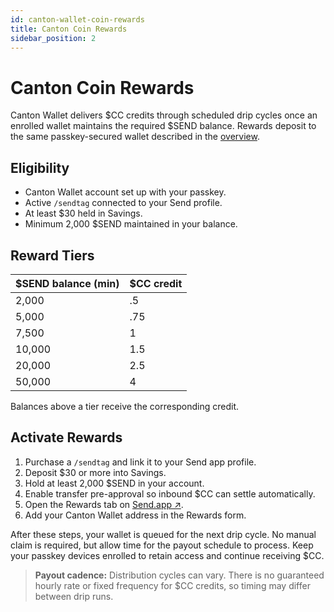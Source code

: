 ```yaml
---
id: canton-wallet-coin-rewards
title: Canton Coin Rewards
sidebar_position: 2
---
```


# Canton Coin Rewards

Canton Wallet delivers $CC credits through scheduled drip cycles once an enrolled wallet maintains the required $SEND balance. Rewards deposit to the same passkey-secured wallet described in the [overview](./overview).

## Eligibility

- Canton Wallet account set up with your passkey.
- Active `/sendtag` connected to your Send profile.
- At least $30 held in Savings.
- Minimum 2,000 $SEND maintained in your balance.

## Reward Tiers

| $SEND balance (min) | $CC credit |
| ------------------- | ---------- |
| 2,000               | .5         |
| 5,000               | .75        |
| 7,500               | 1          |
| 10,000              | 1.5        |
| 20,000              | 2.5        |
| 50,000              | 4          |

Balances above a tier receive the corresponding credit.

## Activate Rewards

1. Purchase a `/sendtag` and link it to your Send app profile.
2. Deposit $30 or more into Savings.
3. Hold at least 2,000 $SEND in your account.
4. Enable transfer pre-approval so inbound $CC can settle automatically.
5. Open the Rewards tab on <a href="http://send.app" className="multisig-token-link" target="_blank" rel="noreferrer">Send.app ↗</a>.
6. Add your Canton Wallet address in the Rewards form.

After these steps, your wallet is queued for the next drip cycle. No manual claim is required, but allow time for the payout schedule to process. Keep your passkey devices enrolled to retain access and continue receiving $CC.

> **Payout cadence:** Distribution cycles can vary. There is no guaranteed hourly rate or fixed frequency for $CC credits, so timing may differ between drip runs.
